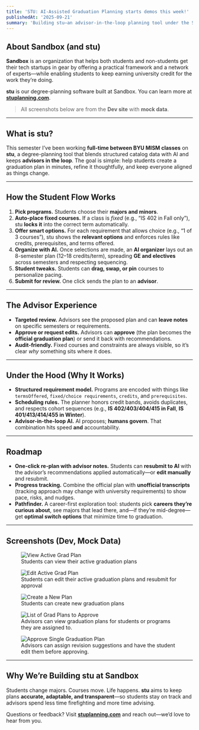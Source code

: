 ```yaml
---
title: 'STU: AI-Assisted Graduation Planning starts demos this week!'
publishedAt: '2025-09-21'
summary: 'Building stu—an advisor-in-the-loop planning tool under the Sandbox organization—to help students generate, customize, and approve graduation plans.'
---
```


## About Sandbox (and stu)

**Sandbox** is an organization that helps both students and non-students get their tech startups in gear by offering a practical framework and a network of experts—while enabling students to keep earning university credit for the work they’re doing.

**stu** is our degree-planning software built at Sandbox. You can learn more at **[stuplanning.com](https://stuplanning.com)**.

> All screenshots below are from the **Dev site** with **mock data**.

---

## What is stu?

This semester I’ve been working **full-time between BYU MISM classes** on **stu**, a degree-planning tool that blends structured catalog data with AI and keeps **advisors in the loop**. The goal is simple: help students create a graduation plan in minutes, refine it thoughtfully, and keep everyone aligned as things change.

---

## How the Student Flow Works

1. **Pick programs.** Students choose their **majors and minors**.
2. **Auto-place fixed courses.** If a class is *fixed* (e.g., “IS 402 in Fall only”), stu **locks it** into the correct term automatically.
3. **Offer smart options.** For each requirement that allows choice (e.g., “1 of 3 courses”), stu shows the **relevant options** and enforces rules like credits, prerequisites, and terms offered.
4. **Organize with AI.** Once selections are made, an **AI organizer** lays out an 8-semester plan (12–18 credits/term), spreading **GE and electives** across semesters and respecting sequencing.
5. **Student tweaks.** Students can **drag, swap, or pin** courses to personalize pacing.
6. **Submit for review.** One click sends the plan to an **advisor**.

---

## The Advisor Experience

- **Targeted review.** Advisors see the proposed plan and can **leave notes** on specific semesters or requirements.
- **Approve or request edits.** Advisors can **approve** (the plan becomes the **official graduation plan**) or send it back with recommendations.
- **Audit-friendly.** Fixed courses and constraints are always visible, so it’s clear *why* something sits where it does.

---

## Under the Hood (Why It Works)

- **Structured requirement model.** Programs are encoded with things like `termsOffered`, `fixed/choice requirements`, `credits`, and `prerequisites`.  
- **Scheduling rules.** The planner honors credit bands, avoids duplicates, and respects cohort sequences (e.g., **IS 402/403/404/415 in Fall**, **IS 401/413/414/455 in Winter**).  
- **Advisor-in-the-loop AI.** AI proposes; **humans govern**. That combination hits speed **and** accountability.

---

## Roadmap

- **One-click re-plan with advisor notes.** Students can **resubmit to AI** with the advisor’s recommendations applied automatically—or **edit manually** and resubmit.
- **Progress tracking.** Combine the official plan with **unofficial transcripts** (tracking approach may change with university requirements) to show pace, risks, and nudges.
- **Pathfinder.** A career-first exploration tool: students pick **careers they’re curious about**, see majors that lead there, and—if they’re mid-degree—get **optimal switch options** that minimize time to graduation.

---

## Screenshots (Dev, Mock Data)

<figure className="mx-auto w-3/5 text-center">
  <img 
    src="/stuV1.0/view-active-grad-plan.png" 
    alt="View Active Grad Plan"
    style={{ width: "100%" }}
  />
  <figcaption>Students can view their active graduation plans</figcaption>
</figure>

<figure className="mx-auto w-3/5 text-center">
  <img 
    src="/stuV1.0/edit-grad-plan.png" 
    alt="Edit Active Grad Plan"
    style={{ width: "100%" }}
  />
  <figcaption>Students can edit their active graduation plans and resubmit for approval</figcaption>
</figure>

<figure className="mx-auto w-3/5 text-center">
  <img 
    src="/stuV1.0/create-new-plan.png" 
    alt="Create a New Plan"
    style={{ width: "100%" }}
  />
  <figcaption>Students can create new graduation plans</figcaption>
</figure>

<figure className="mx-auto w-3/5 text-center">
  <img 
    src="/stuV1.0/approve-grad-plans-list.png" 
    alt="List of Grad Plans to Approve"
    style={{ width: "100%" }}
  />
  <figcaption>Advisors can view graduation plans for students or programs they are assigned to.</figcaption>
</figure>

<figure className="mx-auto w-3/5 text-center">
  <img 
    src="/stuV1.0/approve-grad-plans-single.png" 
    alt="Approve Single Graduation Plan"
    style={{ width: "100%" }}
  />
  <figcaption>Advisors can assign revision suggestions and have the student edit them before approving.</figcaption>
</figure>

---

## Why We’re Building stu at Sandbox

Students change majors. Courses move. Life happens. **stu** aims to keep plans **accurate, adaptable, and transparent**—so students stay on track and advisors spend less time firefighting and more time advising.

Questions or feedback? Visit **[stuplanning.com](https://stuplanning.com)** and reach out—we’d love to hear from you.
